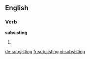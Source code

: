 ==English==
===Verb===
'''subsisting'''

#{{present participle of|[[subsist]]}}

[[de:subsisting]]
[[fr:subsisting]]
[[vi:subsisting]]